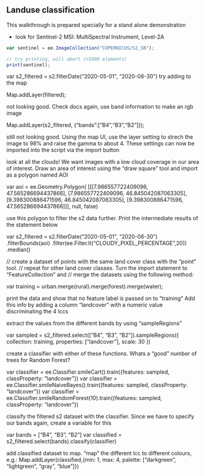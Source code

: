 ## Landuse classification

This walkthrough is prepared specially for a stand alone demonstration


- look for Sentinel-2 MSI: MultiSpectral Instrument, Level-2A

```js
var sentinel = ee.ImageCollection("COPERNICUS/S2_SR");

// try printing, will abort (>5000 elements)
print(sentinel);
```

var s2_filtered = s2.filterDate("2020-05-01", "2020-06-30")
try adding to the map

Map.addLayer(filtered);

not looking good. Check docs again, use band information to make an rgb image

Map.addLayer(s2_filtered, {"bands":["B4","B3","B2"]});

still not looking good. Using the map UI, use the layer setting to strech 
the image to 98% and raise the gamma to about 4. 
These settings can now be imported into the script via the import button

look at all the clouds!
We want images with a low cloud coverage in our area of interest. 
Draw an area of interest using the "draw square" tool and import as a polygon named AOI


var aoi = ee.Geometry.Polygon(
        [[[7.986557722409096, 47.565286694437866],
          [7.986557722409096, 46.845042087063305],
          [9.398300886471596, 46.845042087063305],
          [9.398300886471596, 47.565286694437866]]], null, false)



use this polygon to filter the s2 data further. Print the intermediate
results of the statement below

var s2_filtered = s2.filterDate("2020-05-01", "2020-06-30")
  .filterBounds(aoi) 
  .filter(ee.Filter.lt("CLOUDY_PIXEL_PERCENTAGE",20))
  .median()                         
  
  
 // create a dataset of points with the same land cover class with the "point" tool. 
 // repeat for other land cover classes. Turn the import statement to "FeatureCollection" and 
 // merge the datasets using the following method:
 
var training = urban.merge(rural).merge(forest).merge(water);

print the data and show that no feature label is passed on to "training"
Add this info by adding a column "landcover" with a numeric value discriminating the 4 lccs

extract the values from the different bands by using "sampleRegions"

var sampled = s2_filtered.select(["B4", "B3", "B2"]).sampleRegions({
  collection: training,
  properties: ["landcover"],
  scale: 30
})

create a classifier with either of these functions. Whats a "good" number of trees for Random Forest?

var classifier = ee.Classifier.smileCart().train({features: sampled, classProperty: "landcover"})
var classifier = ee.Classifier.smileNaiveBayes().train({features: sampled, classProperty: "landcover"})
var classifier = ee.Classifier.smileRandomForest(10).train({features: sampled, classProperty: "landcover"})


classify the filtered s2 dataset with the classifier. Since we have to specify our bands again, create
a variable for this

var bands = ["B4", "B3", "B2"]
var classified = s2_filtered.select(bands).classify(classifier)

add classified dataset to map. "map" the different lcc to different colours, e.g.:
Map.addLayer(classified,{min: 1, max: 4, palette: ["darkgreen", "lightgreen", "gray", "blue"]})


